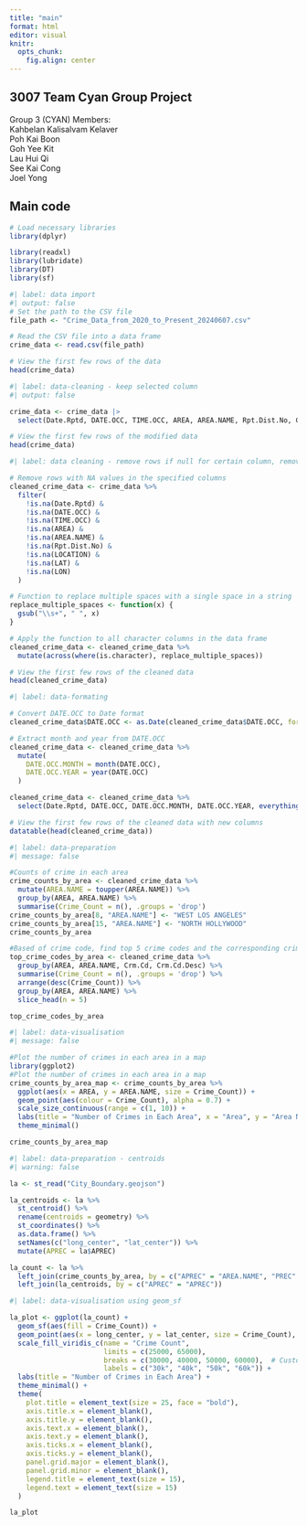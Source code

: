 ```yaml
---
title: "main"
format: html
editor: visual
knitr:
  opts_chunk:
    fig.align: center
---
```


## 3007 Team Cyan Group Project

Group 3 (CYAN) Members:\
Kahbelan Kalisalvam Kelaver\
Poh Kai Boon\
Goh Yee Kit\
Lau Hui Qi\
See Kai Cong\
Joel Yong\

## Main code

```r
# Load necessary libraries
library(dplyr)

library(readxl)
library(lubridate)
library(DT)
library(sf)
```

```r
#| label: data import
#| output: false
# Set the path to the CSV file
file_path <- "Crime_Data_from_2020_to_Present_20240607.csv"

# Read the CSV file into a data frame
crime_data <- read.csv(file_path)

# View the first few rows of the data
head(crime_data)
```

```r
#| label: data-cleaning - keep selected column
#| output: false

crime_data <- crime_data |>
  select(Date.Rptd, DATE.OCC, TIME.OCC, AREA, AREA.NAME, Rpt.Dist.No, Crm.Cd, Crm.Cd.Desc, Crm.Cd.1, Crm.Cd.2, Crm.Cd.3, Crm.Cd.4, LOCATION, Cross.Street, LAT, LON)

# View the first few rows of the modified data
head(crime_data)
```

```r
#| label: data cleaning - remove rows if null for certain column, remove multiple spaces if any

# Remove rows with NA values in the specified columns
cleaned_crime_data <- crime_data %>%
  filter(
    !is.na(Date.Rptd) &
    !is.na(DATE.OCC) &
    !is.na(TIME.OCC) &
    !is.na(AREA) &
    !is.na(AREA.NAME) &
    !is.na(Rpt.Dist.No) &
    !is.na(LOCATION) &
    !is.na(LAT) &
    !is.na(LON)
  )

# Function to replace multiple spaces with a single space in a string
replace_multiple_spaces <- function(x) {
  gsub("\\s+", " ", x)
}

# Apply the function to all character columns in the data frame
cleaned_crime_data <- cleaned_crime_data %>%
  mutate(across(where(is.character), replace_multiple_spaces))

# View the first few rows of the cleaned data
head(cleaned_crime_data)
```

```r
#| label: data-formating

# Convert DATE.OCC to Date format
cleaned_crime_data$DATE.OCC <- as.Date(cleaned_crime_data$DATE.OCC, format="%m/%d/%Y %I:%M:%S %p")

# Extract month and year from DATE.OCC
cleaned_crime_data <- cleaned_crime_data %>%
  mutate(
    DATE.OCC.MONTH = month(DATE.OCC),
    DATE.OCC.YEAR = year(DATE.OCC)
  )

cleaned_crime_data <- cleaned_crime_data %>%
  select(Date.Rptd, DATE.OCC, DATE.OCC.MONTH, DATE.OCC.YEAR, everything())

# View the first few rows of the cleaned data with new columns
datatable(head(cleaned_crime_data))
```

```r
#| label: data-preparation
#| message: false

#Counts of crime in each area
crime_counts_by_area <- cleaned_crime_data %>%
  mutate(AREA.NAME = toupper(AREA.NAME)) %>%
  group_by(AREA, AREA.NAME) %>%
  summarise(Crime_Count = n(), .groups = 'drop')
crime_counts_by_area[8, "AREA.NAME"] <- "WEST LOS ANGELES"
crime_counts_by_area[15, "AREA.NAME"] <- "NORTH HOLLYWOOD"
crime_counts_by_area
```

```r
#Based of crime code, find top 5 crime codes and the corresponding crime description based on each area
top_crime_codes_by_area <- cleaned_crime_data %>%
  group_by(AREA, AREA.NAME, Crm.Cd, Crm.Cd.Desc) %>%
  summarise(Crime_Count = n(), .groups = 'drop') %>%
  arrange(desc(Crime_Count)) %>%
  group_by(AREA, AREA.NAME) %>%
  slice_head(n = 5)

top_crime_codes_by_area
```

```r
#| label: data-visualisation
#| message: false

#Plot the number of crimes in each area in a map
library(ggplot2)
#Plot the number of crimes in each area in a map
crime_counts_by_area_map <- crime_counts_by_area %>%
  ggplot(aes(x = AREA, y = AREA.NAME, size = Crime_Count)) +
  geom_point(aes(colour = Crime_Count), alpha = 0.7) +
  scale_size_continuous(range = c(1, 10)) +
  labs(title = "Number of Crimes in Each Area", x = "Area", y = "Area Name") +
  theme_minimal()

crime_counts_by_area_map
```

```r
#| label: data-preparation - centroids
#| warning: false

la <- st_read("City_Boundary.geojson")

la_centroids <- la %>%
  st_centroid() %>%
  rename(centroids = geometry) %>%
  st_coordinates() %>%
  as.data.frame() %>%
  setNames(c("long_center", "lat_center")) %>%
  mutate(APREC = la$APREC)

la_count <- la %>%
  left_join(crime_counts_by_area, by = c("APREC" = "AREA.NAME", "PREC" = "AREA")) %>%
  left_join(la_centroids, by = c("APREC" = "APREC"))
```

```r
#| label: data-visualisation using geom_sf

la_plot <- ggplot(la_count) +
  geom_sf(aes(fill = Crime_Count)) +
  geom_point(aes(x = long_center, y = lat_center, size = Crime_Count), color = "black", alpha = 0.5) +
  scale_fill_viridis_c(name = "Crime Count", 
                       limits = c(25000, 65000),
                       breaks = c(30000, 40000, 50000, 60000),  # Custom breaks
                       labels = c("30k", "40k", "50k", "60k")) +
  labs(title = "Number of Crimes in Each Area") +
  theme_minimal() +
  theme(
    plot.title = element_text(size = 25, face = "bold"),
    axis.title.x = element_blank(),  
    axis.title.y = element_blank(),  
    axis.text.x = element_blank(),   
    axis.text.y = element_blank(),   
    axis.ticks.x = element_blank(),  
    axis.ticks.y = element_blank(),  
    panel.grid.major = element_blank(),  
    panel.grid.minor = element_blank(),
    legend.title = element_text(size = 15),  
    legend.text = element_text(size = 15)
  )

la_plot
```

